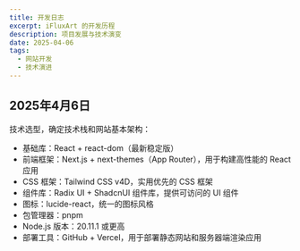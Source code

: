 ```yaml
---
title: 开发日志
excerpt: iFluxArt 的开发历程
description: 项目发展与技术演变
date: 2025-04-06
tags:
  - 网站开发
  - 技术演进
---
```


## 2025年4月6日

技术选型，确定技术栈和网站基本架构：

- 基础库：React + react-dom（最新稳定版）
- 前端框架：Next.js + next-themes（App Router），用于构建高性能的 React 应用
- CSS 框架：Tailwind CSS v4D，实用优先的 CSS 框架
- 组件库：Radix UI + ShadcnUI 组件库，提供可访问的 UI 组件
- 图标：lucide-react，统一的图标风格
- 包管理器：pnpm
- Node.js 版本：20.11.1 或更高
- 部署工具：GitHub + Vercel，用于部署静态网站和服务器端渲染应用
